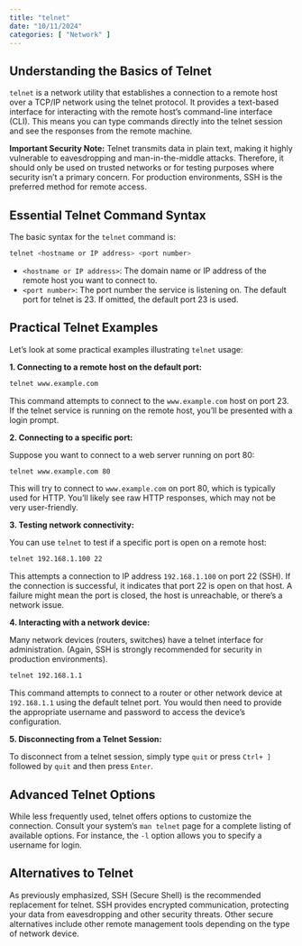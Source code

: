 ```yaml
---
title: "telnet"
date: "10/11/2024"
categories: [ "Network" ]
---
```

## Understanding the Basics of Telnet

`telnet` is a network utility that establishes a connection to a remote host over a TCP/IP network using the telnet protocol.  It provides a text-based interface for interacting with the remote host's command-line interface (CLI). This means you can type commands directly into the telnet session and see the responses from the remote machine.

**Important Security Note:** Telnet transmits data in plain text, making it highly vulnerable to eavesdropping and man-in-the-middle attacks.  Therefore, it should only be used on trusted networks or for testing purposes where security isn't a primary concern.  For production environments, SSH is the preferred method for remote access.


## Essential Telnet Command Syntax

The basic syntax for the `telnet` command is:

```bash
telnet <hostname or IP address> <port number>
```

* `<hostname or IP address>`: The domain name or IP address of the remote host you want to connect to.
* `<port number>`: The port number the service is listening on.  The default port for telnet is 23. If omitted, the default port 23 is used.


## Practical Telnet Examples

Let's look at some practical examples illustrating `telnet` usage:

**1. Connecting to a remote host on the default port:**

```bash
telnet www.example.com
```

This command attempts to connect to the `www.example.com` host on port 23.  If the telnet service is running on the remote host, you'll be presented with a login prompt.


**2. Connecting to a specific port:**

Suppose you want to connect to a web server running on port 80:

```bash
telnet www.example.com 80
```

This will try to connect to `www.example.com` on port 80, which is typically used for HTTP. You'll likely see raw HTTP responses, which may not be very user-friendly.


**3. Testing network connectivity:**

You can use `telnet` to test if a specific port is open on a remote host:

```bash
telnet 192.168.1.100 22
```

This attempts a connection to IP address `192.168.1.100` on port 22 (SSH). If the connection is successful, it indicates that port 22 is open on that host.  A failure might mean the port is closed, the host is unreachable, or there's a network issue.


**4.  Interacting with a network device:**

Many network devices (routers, switches) have a telnet interface for administration.  (Again, SSH is strongly recommended for security in production environments).

```bash
telnet 192.168.1.1
```

This command attempts to connect to a router or other network device at `192.168.1.1` using the default telnet port. You would then need to provide the appropriate username and password to access the device's configuration.


**5. Disconnecting from a Telnet Session:**

To disconnect from a telnet session, simply type `quit` or press `Ctrl+ ]` followed by `quit` and then press `Enter`.


## Advanced Telnet Options


While less frequently used, telnet offers options to customize the connection.  Consult your system's `man telnet` page for a complete listing of available options.  For instance, the `-l` option allows you to specify a username for login.


##  Alternatives to Telnet

As previously emphasized, SSH (Secure Shell) is the recommended replacement for telnet.  SSH provides encrypted communication, protecting your data from eavesdropping and other security threats.  Other secure alternatives include other remote management tools depending on the type of network device.

